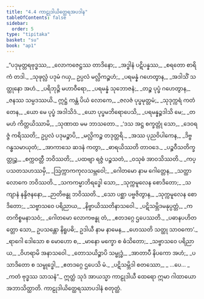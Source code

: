 ```yaml
---
title: "4.4 ကာဠုဒါယိတ္ထေရအပဒါန"
tableOfContents: false
sidebar:
  order: 5
type: "tipitaka"
basket: "su"
book: "ap1"
---
```



<DynamicBreadcrumb />

<Division number="48" book="ap1">

<Paragraph number="1126" type="verses" book="ap1">
_“ပဒုမုတ္တရဗုဒ္ဓဿ,_  
_လောကဇေဋ္ဌဿ တာဒိနော;_  
_အဒ္ဓါနံ ပဋိပန္နဿ,_  
_စရတော စာရိကံ တဒါ._  

</Paragraph>

</Division>
<Division number="49" book="ap1">

<Paragraph number="1127" type="verses" book="ap1">
_သုဖုလ္လံ ပဒုမံ ဂယှ,_  
ဥပ္ပလံ မလ္လိကဉ္စဟံ;_  
_ပရမန္နံ ဂဟေတွာန,_  
_အဒါသိံ သတ္ထုနော အဟံ._  

</Paragraph>

</Division>
<Division number="50" book="ap1">

<Paragraph number="1128" type="verses" book="ap1">
_ပရိဘုဉ္ဇိ မဟာဝီရော,_  
_ပရမန္နံ သုဘောဇနံ;_  
_တဉ္စ ပုပ္ဖံ ဂဟေတွာန,_  
_ဇနဿ သမ္ပဒဿယိ._  

</Paragraph>

</Division>
<Division number="51" book="ap1">

<Paragraph number="1129" type="verses" book="ap1">
ဣဋ္ဌံ ကန္တံ ပိယံ လောကေ,_  
_ဇလဇံ ပုပ္ဖမုတ္တမံ;_  
_သုဒုက္ကရံ ကတံ တေန,_  
_ယော မေ ပုပ္ဖံ အဒါသိဒံ._  

</Paragraph>

</Division>
<Division number="52" book="ap1">

<Paragraph number="1130" type="verses" book="ap1">
_ယော ပုပ္ဖမဘိရောပေသိ,_  
_ပရမန္နဉ္စဒါသိ မေ;_  
_တမဟံ ကိတ္တယိဿာမိ,_  
_သုဏာထ မမ ဘာသတော._  

</Paragraph>

</Division>
<Division number="53" book="ap1">

<Paragraph number="1131" type="verses" book="ap1">
_‘ဒသ အဋ္ဌ စက္ခတ္တုံ သော,_  
_ဒေဝရဇ္ဇံ ကရိဿတိ;_  
ဥပ္ပလံ ပဒုမဉ္စာပိ,_  
_မလ္လိကဉ္စ တဒုတ္တရိ._  

</Paragraph>

</Division>
<Division number="54" book="ap1">

<Paragraph number="1132" type="verses" book="ap1">
_အဿ ပုညဝိပါကေန,_  
_ဒိဗ္ဗဂန္ဓသမာယုတံ;_  
_အာကာသေ ဆဒနံ ကတွာ,_  
_ဓာရယိဿတိ တာဝဒေ._  

</Paragraph>

</Division>
<Division number="55" book="ap1">

<Paragraph number="1133" type="verses" book="ap1">
_ပဉ္စဝီသတိက္ခတ္တုဉ္စ,_  
_စက္ကဝတ္တီ ဘဝိဿတိ;_  
_ပထဗျာ ရဇ္ဇံ ပဉ္စသတံ,_  
_ဝသုဓံ အာဝသိဿတိ._  

</Paragraph>

</Division>
<Division number="56" book="ap1">

<Paragraph number="1134" type="verses" book="ap1">
_ကပ္ပသတသဟဿမှိ,_  
_ဩက္ကာကကုလသမ္ဘဝေါ;_  
_ဂေါတမော နာမ ဂေါတ္တေန,_  
_သတ္ထာ လောကေ ဘဝိဿတိ._  

</Paragraph>

</Division>
<Division number="57" book="ap1">

<Paragraph number="1135" type="verses" book="ap1">
_သကကမ္မာဘိရဒ္ဓေါ သော,_  
_သုက္ကမူလေန စောဒိတော;_  
_သကျာနံ နန္ဒိဇနနော,_  
_ဉာတိဗန္ဓု ဘဝိဿတိ._  

</Paragraph>

</Division>
<Division number="58" book="ap1">

<Paragraph number="1136" type="verses" book="ap1">
_သော ပစ္ဆာ ပဗ္ဗဇိတွာန,_  
_သုက္ကမူလေန စောဒိတော;_  
_သဗ္ဗာသဝေ ပရိညာယ,_  
_နိဗ္ဗာယိဿတိနာသဝေါ._  

</Paragraph>

</Division>
<Division number="59" book="ap1">

<Paragraph number="1137" type="verses" book="ap1">
_ပဋိသမ္ဘိဒမနုပ္ပတ္တံ,_  
_ကတကိစ္စမနာသဝံ;_  
_ဂေါတမော လောကဗန္ဓု တံ,_  
_ဧတဒဂ္ဂေ ဌပေဿတိ._  

</Paragraph>

</Division>
<Division number="60" book="ap1">

<Paragraph number="1138" book="ap1">
_ပဓာနပဟိတတ္တော သော,_  
ဥပသန္တော နိရူပဓိ;_  
ဥဒါယီ နာမ နာမေန,_  
_ဟေဿတိ သတ္ထု သာဝကော’._  

</Paragraph>

</Division>
<Division number="61" book="ap1">

<Paragraph number="1139" type="verses" book="ap1">
_ရာဂေါ ဒေါသော စ မောဟော စ,_  
_မာနော မက္ခော စ ဓံသိတော;_  
_သဗ္ဗာသဝေ ပရိညာယ,_  
_ဝိဟရာမိ အနာသဝေါ._  

</Paragraph>

</Division>
<Division number="62" book="ap1">

<Paragraph number="1140" type="verses" book="ap1">
_တောသယိဉ္စာပိ သမ္ဗုဒ္ဓံ,_  
_အာတာပီ နိပကော အဟံ;_  
_ပသာဒိတော စ သမ္ဗုဒ္ဓေါ,_  
_ဧတဒဂ္ဂေ ဌပေသိ မံ._  

</Paragraph>

</Division>
<Division number="63" book="ap1">

<Paragraph number="1141" type="verses" book="ap1">
_ပဋိသမ္ဘိဒါ စတဿော,_  
_ …ပေ… _  
_ကတံ ဗုဒ္ဓဿ သာသနံ”._  

</Paragraph>

<Paragraph number="1142" book="ap1">
ဣတ္ထံ သုဒံ အာယသ္မာ ကာဠုဒါယီ ထေရော ဣမာ ဂါထာယော အဘာသိတ္ထာတိ.

</Paragraph>
</Division>

<Paragraph number="1143" type="center" book="ap1">
ကာဠုဒါယိတ္ထေရဿာပဒါနံ စတုတ္ထံ.
</Paragraph>